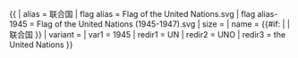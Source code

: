 {{ {{{1<noinclude>|country showdata</noinclude>}}}
| alias = 联合国
| flag alias = Flag of the United Nations.svg
| flag alias-1945 = Flag of the United Nations (1945-1947).svg
| size = {{{size|}}}
| name = {{#if: {{{name|}}} | {{{name|}}} | 联合国 }}
| variant = {{{variant|}}}
<noinclude>
| var1 = 1945
| redir1 = UN
| redir2 = UNO
| redir3 = the United Nations
</noinclude>
}}